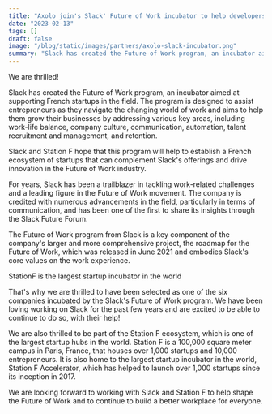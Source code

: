 ```yaml
---
title: "Axolo join's Slack' Future of Work incubator to help developers review pull requests"
date: "2023-02-13"
tags: []
draft: false
image: "/blog/static/images/partners/axolo-slack-incubator.png"
summary: "Slack has created the Future of Work program, an incubator aimed at supporting French startups in the field. The program is designed to assist entrepreneurs as they navigate the changing world of work and aims to help them grow their businesses by addressing various key areas, including work-life balance, company culture, communication, automation, talent recruitment and management, and retention."
---
```


<ImageContainer
  alt="sweaty-hands"
  src="/blog/static/images/partners/axolo-slack-incubator.png"
  classNameDiv="mx-20 lg:mx-48"
  classNameImage=""
  width={2576}
  height={1716}
/>

<span className="rainbow-button text-lg font-bold hover:cursor-auto">We are thrilled!</span>

Slack has created the Future of Work program, an incubator aimed at supporting French startups in the field. The program is designed to assist entrepreneurs as they navigate the changing world of work and aims to help them grow their businesses by addressing various key areas, including work-life balance, company culture, communication, automation, talent recruitment and management, and retention.

Slack and Station F hope that this program will help to establish a French ecosystem of startups that can complement Slack's offerings and drive innovation in the Future of Work industry.

<ImageContainer
  alt="Slack's future of work"
  src="/blog/static/images/partners/slack-future-of-work.webp"
  classNameDiv="mx-20 lg:mx-48"
  classNameImage=""
  width={500}
  height={500}
/>

For years, Slack has been a trailblazer in tackling work-related challenges and a leading figure in
the Future of Work movement. The company is credited with numerous advancements in the field,
particularly in terms of communication, and has been one of the first to share its insights through
the Slack Future Forum.

The <NoFollowLink url="https://slack.com/intl/en-gb/blog/transformation/roadmap-for-the-future-of-work">
Future of Work</NoFollowLink> program from Slack is a key component of the company's larger and more comprehensive
project, the roadmap for the Future of Work, which was released in June 2021 and embodies Slack's core
values on the work experience.

<ImageContainer
  alt="station f"
  src="/blog/static/images/partners/stationf.jpg"
  classNameDiv="mx-20 lg:mx-48"
  classNameImage=""
  width={1440}
  height={960}
/>
<SubImageText classNameDiv="" classNameText="lg:w-80 ">
  StationF is the largest startup incubator in the world
</SubImageText>

That's why we are thrilled to have been selected as one of the six companies incubated by the Slack's Future of Work program. We have been loving working on Slack for the past few years and are excited to be able to continue to do so, with their help!

We are also thrilled to be part of the Station F ecosystem, which is one of the largest startup hubs in the world. Station F is a 100,000 square meter campus in Paris, France, that houses over 1,000 startups and 10,000 entrepreneurs. It is also home to the largest startup incubator in the world, Station F Accelerator, which has helped to launch over 1,000 startups since its inception in 2017.

We are looking forward to working with Slack and Station F to help shape the Future of Work and to continue to build a better workplace for everyone.
